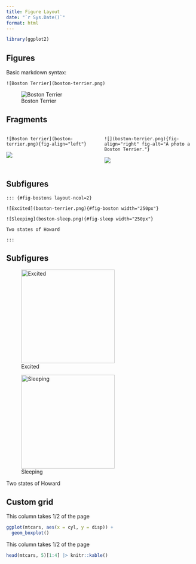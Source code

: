 ```yaml
---
title: Figure Layout
date: "`r Sys.Date()`"
format: html
---
```


```r
library(ggplot2)
```

## Figures

Basic markdown syntax:

    ![Boston Terrier](boston-terrier.png)

![Boston Terrier](../materials/images/boston-terrier.png)

## Fragments

::: columns
::: {.column width="50%"}
    ![Boston terrier](boston-terrier.png){fig-align="left"}

![](../materials/images/boston-terrier.png)
:::

::: {.column width="50%"}
    ![](boston-terrier.png){fig-align="right" fig-alt="A photo a Boston Terrier."}

![](../materials/images/boston-terrier.png){fig-align="right"
fig-alt="A photo a Boston Terrier."}
:::
:::

## Subfigures

    ::: {#fig-bostons layout-ncol=2}

    ![Excited](boston-terrier.png){#fig-boston width="250px"}

    ![Sleeping](boston-sleep.png){#fig-sleep width="250px"}

    Two states of Howard

    :::

## Subfigures

::: {#fig-bostons layout-ncol="2"}
![Excited](../materials/images/boston-terrier.png){#fig-boston
width="250px"}

![Sleeping](../materials/images/boston-sleep.png){#fig-sleep
width="250px"}

Two states of Howard
:::

## Custom grid

::: grid
::: g-col-6
This column takes 1/2 of the page

```r
ggplot(mtcars, aes(x = cyl, y = disp)) +
  geom_boxplot()
```
:::

::: g-col-6
This column takes 1/2 of the page

```r
head(mtcars, 5)[1:4] |> knitr::kable()
```
:::
:::
